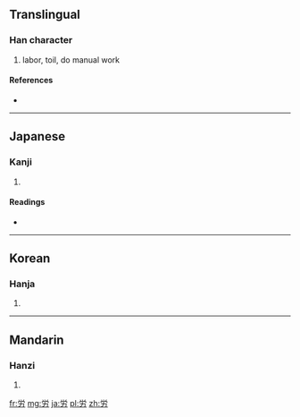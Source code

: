 {{also|勞}}
==Translingual==

===Han character===
{{Han char|rn=19|rad=力|as=05|sn=7|four=|canj=火月大尸 (FBKS)}}

# labor, toil, do manual work

====References====
* {{Han ref|kx=0147.071|dkj=02329|dj=0331.150|hdz=10369.011|uh=52B4|ud=21172}}

----

==Japanese==

===Kanji===
{{ja-kanji|grade=4|rs=力05}}

# {{defn|lang=ja|sort=力05}}

====Readings====
* {{ja-readings|on=[[ろう]] (rō)|kun=[[つかれる]] (tsukareru), [[ねぎらう]] (negirau), [[いたわる]] (itawaru), [[いたずき]] (itazuki)}}

----

==Korean==

===Hanja===
{{ko-hanja|hangeul=로|rv=ro|mr=ro}}

# {{defn|lang=ko|sort=力05}}

----

==Mandarin==

===Hanzi===
{{cmn-hanzi|pin=[[láo]] ([[lao2]]), [[quàn]] ([[quan4]])|wg=lao<sup>2</sup>, ch'üan<sup>4</sup>}}

# {{defn|lang=cmn|sort=力05}}

[[fr:労]]
[[mg:労]]
[[ja:労]]
[[pl:労]]
[[zh:労]]